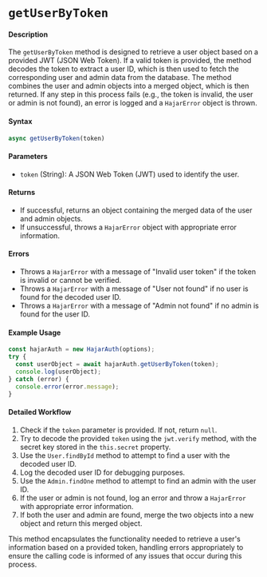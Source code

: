 # `getUserByToken`

#### Description

The `getUserByToken` method is designed to retrieve a user object based on a provided JWT (JSON Web Token). If a valid token is provided, the method decodes the token to extract a user ID, which is then used to fetch the corresponding user and admin data from the database. The method combines the user and admin objects into a merged object, which is then returned. If any step in this process fails (e.g., the token is invalid, the user or admin is not found), an error is logged and a `HajarError` object is thrown.

#### Syntax

```javascript
async getUserByToken(token)
```

#### Parameters

- `token` (String): A JSON Web Token (JWT) used to identify the user.

#### Returns

- If successful, returns an object containing the merged data of the user and admin objects.
- If unsuccessful, throws a `HajarError` object with appropriate error information.

#### Errors

- Throws a `HajarError` with a message of "Invalid user token" if the token is invalid or cannot be verified.
- Throws a `HajarError` with a message of "User not found" if no user is found for the decoded user ID.
- Throws a `HajarError` with a message of "Admin not found" if no admin is found for the user ID.

#### Example Usage

```javascript
const hajarAuth = new HajarAuth(options);
try {
  const userObject = await hajarAuth.getUserByToken(token);
  console.log(userObject);
} catch (error) {
  console.error(error.message);
}
```

#### Detailed Workflow

1. Check if the `token` parameter is provided. If not, return `null`.
2. Try to decode the provided `token` using the `jwt.verify` method, with the secret key stored in the `this.secret` property.
3. Use the `User.findById` method to attempt to find a user with the decoded user ID.
4. Log the decoded user ID for debugging purposes.
5. Use the `Admin.findOne` method to attempt to find an admin with the user ID.
6. If the user or admin is not found, log an error and throw a `HajarError` with appropriate error information.
7. If both the user and admin are found, merge the two objects into a new object and return this merged object.

This method encapsulates the functionality needed to retrieve a user's information based on a provided token, handling errors appropriately to ensure the calling code is informed of any issues that occur during this process.
